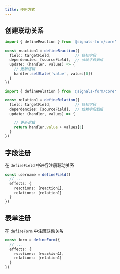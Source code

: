 ```yaml
---
title: 使用方式
---
```


## 创建联动关系

```ts title="普通联动"
import { defineReaction } from '@signals-form/core'

const reaction1 = defineReaction({
  field: targetField,           // 目标字段
  dependencies: [sourceField],  // 依赖字段数组
  update: (handler, values) => {
    // 更新逻辑
    handler.setState('value', values[0])
  }
})
```

```ts title="受控联动"
import { defineRelation } from '@signals-form/core'

const relation1 = defineRelation({
  field: targetField,           // 目标字段
  dependencies: [sourceField],  // 依赖字段数组
  update: (handler, values) => {

    // 更新逻辑
    return handler.value + values[0]
  }
})
```

## 字段注册
在 `defineField` 中进行注册联动关系

```ts
const username = defineField({
  // ...
  effects: {
    reactions: [reaction1],
    relations: [relation1]
  }
})

```
## 表单注册
在 `defineForm` 中注册联动关系
```ts
const form = defineForm({
  // ...
  effects: {
    reactions: [reaction1],
    relations: [relation1]
  }
})
````

